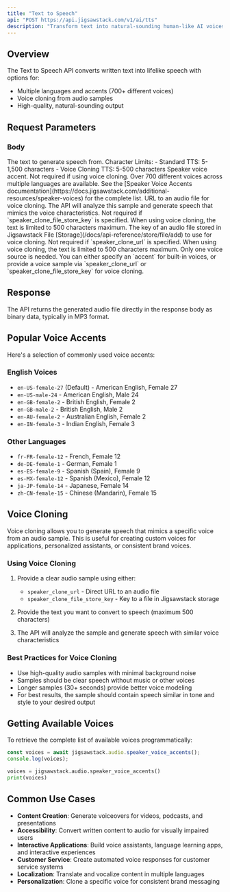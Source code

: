 ```yaml
---
title: "Text to Speech"
api: "POST https://api.jigsawstack.com/v1/ai/tts"
description: "Transform text into natural-sounding human-like AI voices with low latency and exceptional quality."
---
```



## Overview

The Text to Speech API converts written text into lifelike speech with options for:

- Multiple languages and accents (700+ different voices)
- Voice cloning from audio samples
- High-quality, natural-sounding output

## Request Parameters

### Body

<ParamField body="text" type="string" required>
  The text to generate speech from. Character Limits: - Standard TTS: 5-1,500
  characters - Voice Cloning TTS: 5-500 characters
</ParamField>

<ParamField body="accent" type="string" default="en-US-female-27">
  Speaker voice accent. Not required if using voice cloning. Over 700 different
  voices across multiple languages are available. See the [Speaker Voice Accents
  documentation](https://docs.jigsawstack.com/additional-resources/speaker-voices)
  for the complete list.
</ParamField>

<ParamField body="speaker_clone_url" type="string">
  URL to an audio file for voice cloning. The API will analyze this sample and
  generate speech that mimics the voice characteristics. Not required if
  `speaker_clone_file_store_key` is specified. When using voice cloning, the
  text is limited to 500 characters maximum.
</ParamField>

<ParamField body="speaker_clone_file_store_key" type="string">
  The key of an audio file stored in Jigsawstack File
  [Storage](/docs/api-reference/store/file/add) to use for voice cloning. Not
  required if `speaker_clone_url` is specified. When using voice cloning, the
  text is limited to 500 characters maximum.
</ParamField>

<Info>
  Only one voice source is needed. You can either specify an `accent` for
  built-in voices, or provide a voice sample via `speaker_clone_url` or
  `speaker_clone_file_store_key` for voice cloning.
</Info>

<Snippet file="header.mdx" />

## Response

The API returns the generated audio file directly in the response body as binary data, typically in MP3 format.

## Popular Voice Accents

Here's a selection of commonly used voice accents:

### English Voices

- `en-US-female-27` (Default) - American English, Female 27
- `en-US-male-24` - American English, Male 24
- `en-GB-female-2` - British English, Female 2
- `en-GB-male-2` - British English, Male 2
- `en-AU-female-2` - Australian English, Female 2
- `en-IN-female-3` - Indian English, Female 3

### Other Languages

- `fr-FR-female-12` - French, Female 12
- `de-DE-female-1` - German, Female 1
- `es-ES-female-9` - Spanish (Spain), Female 9
- `es-MX-female-12` - Spanish (Mexico), Female 12
- `ja-JP-female-14` - Japanese, Female 14
- `zh-CN-female-15` - Chinese (Mandarin), Female 15

## Voice Cloning

Voice cloning allows you to generate speech that mimics a specific voice from an audio sample. This is useful for creating custom voices for applications, personalized assistants, or consistent brand voices.

### Using Voice Cloning

1. Provide a clear audio sample using either:

   - `speaker_clone_url` - Direct URL to an audio file
   - `speaker_clone_file_store_key` - Key to a file in Jigsawstack storage

2. Provide the text you want to convert to speech (maximum 500 characters)

3. The API will analyze the sample and generate speech with similar voice characteristics

### Best Practices for Voice Cloning

- Use high-quality audio samples with minimal background noise
- Samples should be clear speech without music or other voices
- Longer samples (30+ seconds) provide better voice modeling
- For best results, the sample should contain speech similar in tone and style to your desired output

## Getting Available Voices

To retrieve the complete list of available voices programmatically:

```javascript
const voices = await jigsawstack.audio.speaker_voice_accents();
console.log(voices);
```

```python
voices = jigsawstack.audio.speaker_voice_accents()
print(voices)
```

## Common Use Cases

- **Content Creation**: Generate voiceovers for videos, podcasts, and presentations
- **Accessibility**: Convert written content to audio for visually impaired users
- **Interactive Applications**: Build voice assistants, language learning apps, and interactive experiences
- **Customer Service**: Create automated voice responses for customer service systems
- **Localization**: Translate and vocalize content in multiple languages
- **Personalization**: Clone a specific voice for consistent brand messaging

<TextToSpeechSnippet />
